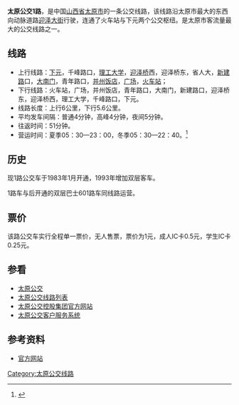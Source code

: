 '''太原公交1路'''，是中国[[山西省|山西省]][[太原市|太原市]]的一条公交线路，该线路沿太原市最大的东西向动脉道路[[迎泽大街|迎泽大街]]行驶，连通了火车站与下元两个公交枢纽。是太原市客流量最大的公交线路之一。

== 线路 ==
*上行线路：[[下元|下元]]，千峰路口，[[太原理工大学|理工大学]]，[[迎泽桥|迎泽桥]]西，迎泽桥东，省人大，[[新建路|新建路]]口，[[大南门|大南门]]，青年路口，[[并州饭店|并州饭店]]，[[五一广场|广场]]，[[太原站|火车站]]；
*下行线路：火车站，广场，并州饭店，青年路口，大南门，新建路口，迎泽桥东，迎泽桥西，理工大学，千峰路口，下元。
*线路长度：上行6公里，下行5.6公里。
*平均发车间隔：普通4分钟，高峰4分钟，夜间5分钟。
*往返时间：51分钟。
*营运时间：夏季05：30—23：00，冬季05：30—22：40。<ref>{{cite web |url=http://218.26.171.2:82/xllcx/ |title=存档副本 |accessdate=2009-02-19 |deadurl=yes |archiveurl=https://web.archive.org/web/20100924124504/http://218.26.171.2:82/xllcx/ |archivedate=2010-09-24 }}</ref>

== 历史 ==
现1路公交车于1983年1月开通，1993年增加双层客车。

1路车与后开通的双层巴士601路车同线路运营。

== 票价 ==
该路公交车实行全程单一票价，无人售票，票价为1元，成人IC卡0.5元，学生IC卡0.25元。

== 参看 ==
*[[太原公交|太原公交]]
*[[太原公交线路列表|太原公交线路列表]]
*[http://www.tybus.com 太原公交控股集团官方网站]{{Wayback|url=http://www.tybus.com/ |date=20090301001003 }}
*[https://web.archive.org/web/20100924124504/http://218.26.171.2:82/xllcx/ 太原公交客户服务系统]

==参考资料==
<div class="references-small">
<references />
</div>
*[http://www.tybus.com/ 官方网站]{{Wayback|url=http://www.tybus.com/ |date=20090301001003 }}
[[Category:太原公交线路|Category:太原公交线路]]
